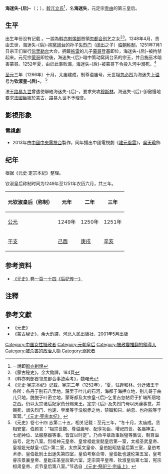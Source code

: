 {{noteTA
|1=zh:海迷失后;zh-hans:海迷失后;zh-hant:海迷失后;
|2=zh:乃马真后;zh-hans:乃马真后;zh-hant:乃馬真后;
}}
'''海迷失-{后}-'''（{{mong|m=ᠥᠭᠦᠯ <br>ᠺᠠᠢᠮᠢᠱ|k=Огул Каймиш|Ppp=Oγul Qaimiš}}；{{Bd|？|3=1252年|catIdx=H}}），[[斡兀立氏|斡兀立氏]]<ref>一說即[[斡亦剌惕|斡亦剌惕]]</ref>，名'''海迷失'''，元定宗[[贵由|贵由]]的第三皇后。

==生平==

出生年份没有记载<!-- 生年无具体记载。如果有新的发现，请提供来源。 -->。一說為[[斡亦剌惕|斡亦剌惕部]]首領[[忽都合別乞|忽都合別乞]]之女<ref>《蒙古秘史》，余大鈞譯，184頁</ref><ref>《斡亦剌部首领忽都合事迹索考》，魏曙光</ref>。1248年4月，贵由去世，海迷失-{后}-抱[[窝阔台|窝阔台]]的孙子[[失烈门|失烈门]]（[[阔出|阔出]]之子）[[临朝称制|临朝称制]]，1251年7月1日宗王们举行[[忽里勒台|忽里勒台]]大会，拥戴[[拖雷|拖雷]]的儿子[[蒙哥|蒙哥]]登基即位，海迷失-{后}-被拘禁起来。元宪宗[[蒙哥|蒙哥]]即位後，海迷失-{后}-暗中策动窝阔台系的宗王，并且施巫术暗害蒙哥。1252年夏，由於此事败漏，海迷失-{后}-被蒙哥下令投入河中溺死。<ref>《元史·宪宗本纪》记载，宪宗二年（1252年），“夏，驻跸和林。分迁诸王于各所：各丹于别石八里地，蔑里于叶儿的石河，海都于海押立地，别儿哥于曲儿只地，脱脱于叶密立地，蒙哥都及太宗皇-{后}-乞里吉忽帖尼于扩端所居地之西。仍以太宗诸后妃家赀分赐亲王。定宗-{后}-及失烈门母以厌禳事觉，并赐死，谪失烈门、也速、孛里等于没脱赤之地，禁锢和只、纳忽、也孙脱等于军营。”[http://www.guoxue.com/shibu/24shi/yuanshi/yuas_003.htm 《元史·宪宗本纪》] {{Wayback|url=http://www.guoxue.com/shibu/24shi/yuanshi/yuas_003.htm |date=20111127180425 }}</ref>

[[至元_(忽必烈)|至元]]三年（1266年）十月，太庙建成，制尊谥庙号，元世祖[[忽必烈|忽必烈]]为海迷失上[[谥号|谥号]]为'''钦淑皇-{后}-'''。 <ref>《元史》卷七十四 志第二十五，相关记载：至元三年，“冬十月，太庙成。丞相安童、伯颜言：“祖宗世数、尊谥庙号、配享功臣、增祀四世、各庙神主、七祀神位、法服祭器等事，皆宜以时定”。乃命平章政事赵璧等集议，制尊谥庙号，定为八室。烈祖神元皇帝、皇曾祖妣宣懿皇后第一室，太祖圣武皇帝、皇祖妣光献皇-{后}-第二室，太宗英文皇帝、皇伯妣昭慈皇后第三室，皇伯考术赤、皇伯妣别土出迷失第四室，皇伯考察合带、皇伯妣也速伦第五室，皇考睿宗景襄皇帝、皇妣庄圣皇后第六室，定宗简平皇帝、钦淑皇后第七室，宪宗桓肃皇帝、贞节皇后第八室。”节选自 [http://www.guoxue.com/shibu/24shi/yuanshi/yuas_074.htm 《元史·祭祀三·宗庙上》] {{Wayback|url=http://www.guoxue.com/shibu/24shi/yuanshi/yuas_074.htm |date=20110609051523 }}</ref>

法王[[路易九世_(法蘭西)|路易九世]]曾遣使聯絡海迷失-{后}-，要求夾攻[[穆斯林|穆斯林]]，海迷失-{后}-卻傲慢地要求[[法蘭西王國|法國]]臣服於蒙古，路易九世不予理會。

== 影視形象 ==
===電視劇===
*2013年由[[中國|中國]][[中国中央电视台|中央電視台]]製作，同年播出中國電視劇《[[忽必烈傳奇|建元風雲]]》，[[吳天瑜|吳天瑜]]飾

==纪年==

根据《元史·定宗本紀》整理。

钦淑皇后称制时间为1249年至1251年农历六月，共三年。

{| class="wikitable"  style="text-align:center"
!元钦淑皇后（称制）!!元年!!二年!!三年
|-
![[公元|公元]]
|1249年||1250年||1251年
|-
![[干支|干支]]
|[[己酉|己酉]]||[[庚戌|庚戌]]||[[辛亥|辛亥]]
|}

== 参考资料 ==
*[http://www.guoxue.com/shibu/24shi/yuanshi/yuas_114.htm 《元史》卷一百一十四《后妃传一》]{{Wayback|url=http://www.guoxue.com/shibu/24shi/yuanshi/yuas_114.htm |date=20111127161505 }}

== 注釋 ==
{{Reflist}}
== 參考文獻 ==
* 《元史》
* 《蒙古秘史》，余大鈞譯，河北人民出版社，2001年5月出版

{{start box}} 
{{s-before|[[昭慈皇后|乃马真后]]}} 
{{s-title|[[:Category:元朝皇后|蒙古皇后]]|1246年－1251年}} 
{{s-after|[[忽都台|忽都台]]}} 
{{end box}} 

{{蒙古大汗}}
{{元朝君主}}
{{元朝皇后}}

[[Category:中国女性摄政者|Category:中国女性摄政者]]
[[Category:元朝皇后|Category:元朝皇后]]
[[Category:被政變推翻的領導人|Category:被政變推翻的領導人]]
[[Category:被杀害的政治人物|Category:被杀害的政治人物]]
[[Category:溺死者|Category:溺死者]]